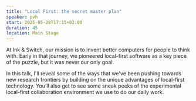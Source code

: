 ```yaml
---
title: "Local First: the secret master plan"
speaker: pvh
start: 2025-05-28T17:15+02:00
duration: 45
location: Main Stage
---
```


At Ink & Switch, our mission is to invent better computers for people to think with. Early in that journey, we pioneered local-first software as a key piece of the puzzle, but it was never our only goal.

In this talk, I'll reveal some of the ways that we've been pushing towards new research frontiers by building on the unique advantages of local-first technology. You’ll also get to see some sneak peeks of the experimental local-first collaboration environment we use to do our daily work.
